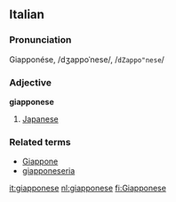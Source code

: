 ==Italian==
===Pronunciation===
Giapponése, /dʒappoˈnese/, /<tt>dZappo"nese</tt>/
===Adjective===
'''giapponese'''

# [[Japanese]]

===Related terms===
*[[Giappone]]
*[[giapponeseria]]

[[it:giapponese]]
[[nl:giapponese]]
[[fi:Giapponese]]